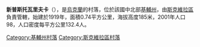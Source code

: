 {{Orphan|time=2017-03-01T04:27:02+00:00}}

{{coord|49|44|5|N|29|46|9|E|scale:30000|display=title}}

'''新普斯托瓦里夫卡'''（{{lang-uk|Нова Пустоварівка}}），是[[烏克蘭|烏克蘭]]的村落，位於該國中北部[[基輔州|基輔州]]，由[[斯克維拉區|斯克維拉區]]負責管轄，始建於1919年，面積0.74平方公里，海拔高度185米，2001年人口98，人口密度每平方公里132.4人。

{{DEFAULTSORT:Нова Пустоварівка}}
[[Category:基輔州村落|Category:基輔州村落]]
[[Category:斯克維拉區村落|Category:斯克維拉區村落]]


{{Kiev-geo-stub}}